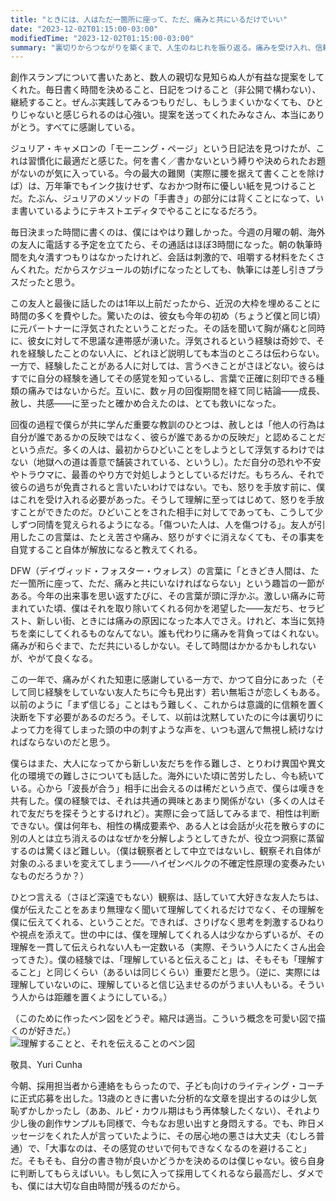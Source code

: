 ```yaml
---
title: "ときには、人はただ一箇所に座って、ただ、痛みと共にいるだけでいい"
date: "2023-12-02T01:15:00-03:00"
modifiedTime: "2023-12-02T01:15:00-03:00"
summary: "裏切りからつながりを築くまで、人生のねじれを振り返る。痛みを受け入れ、信頼のあり方の変化や大人になる難しさに向き合う。率直に自己成長、執筆、そしてコーチングへの挑戦を綴る。"
---
```


創作スランプについて書いたあと、数人の親切な見知らぬ人が有益な提案をしてくれた。毎日書く時間を決めること、日記をつけること（非公開で構わない）、継続すること。ぜんぶ実践してみるつもりだし、もしうまくいかなくても、ひとりじゃないと感じられるのは心強い。提案を送ってくれたみなさん、本当にありがとう。すべてに感謝している。

ジュリア・キャメロンの「モーニング・ページ」という日記法を見つけたが、これは習慣化に最適だと感じた。何を書く／書かないという縛りや決められたお題がないのが気に入っている。今の最大の難関（実際に腰を据えて書くことを除けば）は、万年筆でもインク抜けせず、なおかつ財布に優しい紙を見つけることだ。たぶん、ジュリアのメソッドの「手書き」の部分には背くことになって、いま書いているようにテキストエディタでやることになるだろう。

毎日決まった時間に書くのは、僕にはやはり難しかった。今週の月曜の朝、海外の友人に電話する予定を立てたら、その通話はほぼ3時間になった。朝の執筆時間を丸々潰すつもりはなかったけれど、会話は刺激的で、咀嚼する材料をたくさんくれた。だからスケジュールの妨げになったとしても、執筆には差し引きプラスだったと思う。

この友人と最後に話したのは1年以上前だったから、近況の大枠を埋めることに時間の多くを費やした。驚いたのは、彼女も今年の初め（ちょうど僕と同じ頃）に元パートナーに浮気されたということだった。その話を聞いて胸が痛むと同時に、彼女に対して不思議な連帯感が湧いた。浮気されるという経験は奇妙で、それを経験したことのない人に、どれほど説明しても本当のところは伝わらない。一方で、経験したことがある人に対しては、言うべきことがさほどない。彼らはすでに自分の経験を通してその感覚を知っているし、言葉で正確に刻印できる種類の痛みではないからだ。互いに、数ヶ月の回復期間を経て同じ結論——成長、赦し、共感——に至ったと確かめ合えたのは、とても救いになった。

回復の過程で僕らが共に学んだ重要な教訓のひとつは、赦しとは「他人の行為は自分が誰であるかの反映ではなく、彼らが誰であるかの反映だ」と認めることだという点だ。多くの人は、最初からひどいことをしようとして浮気するわけではない（地獄への道は善意で舗装されている、というし）。ただ自分の恐れや不安やトラウマに、最善のやり方で対処しようとしているだけだ。もちろん、それで彼らの過ちが免責されると言いたいわけではない。でも、怒りを手放す前に、僕はこれを受け入れる必要があった。そうして理解に至ってはじめて、怒りを手放すことができたのだ。ひどいことをされた相手に対してであっても、こうして少しずつ同情を覚えられるようになる。「傷ついた人は、人を傷つける」。友人が引用したこの言葉は、たとえ苦さや痛み、怒りがすぐに消えなくても、その事実を自覚すること自体が解放になると教えてくれる。

DFW（デイヴィッド・フォスター・ウォレス）の言葉に「ときどき人間は、ただ一箇所に座って、ただ、痛みと共にいなければならない」という趣旨の一節がある。今年の出来事を思い返すたびに、その言葉が頭に浮かぶ。激しい痛みに苛まれていた頃、僕はそれを取り除いてくれる何かを渇望した——友だち、セラピスト、新しい街、ときには痛みの原因になった本人でさえ。けれど、本当に気持ちを楽にしてくれるものなんてない。誰も代わりに痛みを背負ってはくれない。痛みが和らぐまで、ただ共にいるしかない。そして時間はかかるかもしれないが、やがて良くなる。

この一年で、痛みがくれた知恵に感謝している一方で、かつて自分にあった（そして同じ経験をしていない友人たちに今も見出す）若い無垢さが恋しくもある。以前のように「まず信じる」ことはもう難しく、これからは意識的に信頼を置く決断を下す必要があるのだろう。そして、以前は沈黙していたのに今は裏切りによって力を得てしまった頭の中の刺すような声を、いつも選んで無視し続けなければならないのだと思う。

僕らはまた、大人になってから新しい友だちを作る難しさ、とりわけ異国や異文化の環境での難しさについても話した。海外にいた頃に苦労したし、今も続いている。心から「波長が合う」相手に出会えるのは稀だという点で、僕らは嘆きを共有した。僕の経験では、それは共通の興味とあまり関係がない（多くの人はそれで友だちを探そうとするけれど）。実際に会って話してみるまで、相性は判断できない。僕は何年も、相性の構成要素や、ある人とは会話が火花を散らすのに別の人とは立ち消えるのはなぜかを分解しようとしてきたが、役立つ洞察に蒸留するのは驚くほど難しい。（僕は観察者として中立ではないし、観察それ自体が対象のふるまいを変えてしまう——ハイゼンベルクの不確定性原理の変奏みたいなものだろうか？）

ひとつ言える（さほど深遠でもない）観察は、話していて大好きな友人たちは、僕が伝えたことをあまり無理なく聞いて理解してくれるだけでなく、その理解を僕に伝えてくれる、ということだ。できれば、さりげなく思考を刺激するひねりや視点を添えて。世の中には、僕を理解してくれる人は少なからずいるが、その理解を一貫して伝えられない人も一定数いる（実際、そういう人にたくさん出会ってきた）。僕の経験では、「理解していると伝えること」は、そもそも「理解すること」と同じくらい（あるいは同じくらい）重要だと思う。（逆に、実際には理解していないのに、理解していると信じ込ませるのがうまい人もいる。そういう人からは距離を置くようにしている。）

（このために作ったベン図をどうぞ。縮尺は適当。こういう概念を可愛い図で描くのが好きだ。）
<br />
<img src="/static/images/blog/sometimes-humans-just-need-to-sit-in-one-place-and-like-hurt/graphic.jpeg" alt="理解することと、それを伝えることのベン図" />

敬具、Yuri Cunha

今朝、採用担当者から連絡をもらったので、子ども向けのライティング・コーチに正式応募を出した。13歳のときに書いた分析的な文章を提出するのは少し気恥ずかしかったし（ああ、ルピ・カウル期はもう再体験したくない）、それより少し後の創作サンプルも同様で、今もなお思い出すと身悶えする。でも、昨日メッセージをくれた人が言っていたように、その居心地の悪さは大丈夫（むしろ普通）で、「大事なのは、その感覚のせいで何もできなくなるのを避けること」だ。そもそも、自分の書き物が良いかどうかを決めるのは僕じゃない。彼ら自身に判断してもらえばいい。もし気に入って採用してくれるなら最高だし、ダメでも、僕には大切な自由時間が残るのだから。
